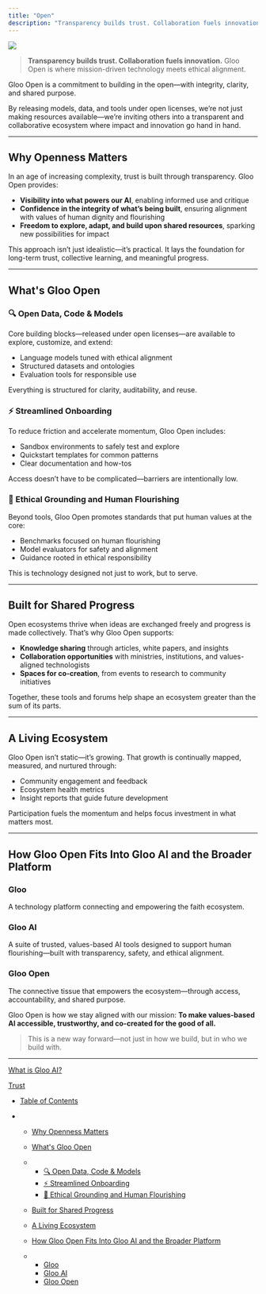 ```yaml
---
title: "Open"
description: "Transparency builds trust. Collaboration fuels innovation."
---
```


![](/images/docs/e491b0b70b4b3d70afb436260f92f146a4aea371b1b754656ed066cfd1b25403-logo-open_light.png)

> **Transparency builds trust. Collaboration fuels innovation.** Gloo Open is where mission-driven technology meets ethical alignment.

Gloo Open is a commitment to building in the open—with integrity, clarity, and shared purpose.

By releasing models, data, and tools under open licenses, we’re not just making resources available—we’re inviting others into a transparent and collaborative ecosystem where impact and innovation go hand in hand.

***

## Why Openness Matters

In an age of increasing complexity, trust is built through transparency. Gloo Open provides:

* **Visibility into what powers our AI**, enabling informed use and critique
* **Confidence in the integrity of what’s being built**, ensuring alignment with values of human dignity and flourishing
* **Freedom to explore, adapt, and build upon shared resources**, sparking new possibilities for impact

This approach isn’t just idealistic—it’s practical. It lays the foundation for long-term trust, collective learning, and meaningful progress.

***

## What's Gloo Open

### 🔍 Open Data, Code & Models

Core building blocks—released under open licenses—are available to explore, customize, and extend:

* Language models tuned with ethical alignment
* Structured datasets and ontologies
* Evaluation tools for responsible use

Everything is structured for clarity, auditability, and reuse.

### ⚡ Streamlined Onboarding

To reduce friction and accelerate momentum, Gloo Open includes:

* Sandbox environments to safely test and explore
* Quickstart templates for common patterns
* Clear documentation and how-tos

Access doesn’t have to be complicated—barriers are intentionally low.

### 🧭 Ethical Grounding and Human Flourishing

Beyond tools, Gloo Open promotes standards that put human values at the core:

* Benchmarks focused on human flourishing
* Model evaluators for safety and alignment
* Guidance rooted in ethical responsibility

This is technology designed not just to work, but to serve.

***

## Built for Shared Progress

Open ecosystems thrive when ideas are exchanged freely and progress is made collectively. That’s why Gloo Open supports:

* **Knowledge sharing** through articles, white papers, and insights
* **Collaboration opportunities** with ministries, institutions, and values-aligned technologists
* **Spaces for co-creation**, from events to research to community initiatives

Together, these tools and forums help shape an ecosystem greater than the sum of its parts.

***

## A Living Ecosystem

Gloo Open isn’t static—it’s growing. That growth is continually mapped, measured, and nurtured through:

* Community engagement and feedback
* Ecosystem health metrics
* Insight reports that guide future development

Participation fuels the momentum and helps focus investment in what matters most.

***

## How Gloo Open Fits Into Gloo AI and the Broader Platform

### Gloo

A technology platform connecting and empowering the faith ecosystem.

### Gloo AI

A suite of trusted, values-based AI tools designed to support human flourishing—built with transparency, safety, and ethical alignment.

### Gloo Open

The connective tissue that empowers the ecosystem—through access, accountability, and shared purpose.

Gloo Open is how we stay aligned with our mission: **To make values-based AI accessible, trustworthy, and co-created for the good of all.**

> This is a new way forward—not just in how we build, but in who we build with.

***

[What is Gloo AI?](/docs/getting-started)

[Trust](/docs/trust)

* [Table of Contents](#)

* * [Why Openness Matters](#why-openness-matters)

  * [What's Gloo Open](#whats-gloo-open)

  * * [🔍 Open Data, Code & Models](#-open-data-code--models)
    * [⚡ Streamlined Onboarding](#-streamlined-onboarding)
    * [🧭 Ethical Grounding and Human Flourishing](#-ethical-grounding-and-human-flourishing)

  * [Built for Shared Progress](#built-for-shared-progress)

  * [A Living Ecosystem](#a-living-ecosystem)

  * [How Gloo Open Fits Into Gloo AI and the Broader Platform](#how-gloo-open-fits-into-gloo-ai-and-the-broader-platform)

  * * [Gloo](#gloo)
    * [Gloo AI](#gloo-ai)
    * [Gloo Open](#gloo-open)

